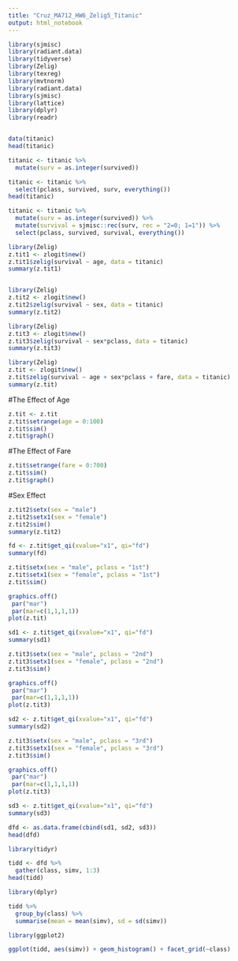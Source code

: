 ```yaml
---
title: "Cruz_MA712_HW6_Zelig5_Titanic"
output: html_notebook
---
```

```r
library(sjmisc)
library(radiant.data)
library(tidyverse)
library(Zelig)
library(texreg)
library(mvtnorm)
library(radiant.data)
library(sjmisc)
library(lattice)
library(dplyr)
library(readr)


data(titanic)
head(titanic)
```

```r
titanic <- titanic %>% 
  mutate(surv = as.integer(survived))
```

```r
titanic <- titanic %>% 
  select(pclass, survived, surv, everything())
head(titanic)
```


```r
titanic <- titanic %>%
  mutate(surv = as.integer(survived)) %>% 
  mutate(survival = sjmisc::rec(surv, rec = "2=0; 1=1")) %>% 
  select(pclass, survived, survival, everything())

```


```r


library(Zelig)
z.tit1 <- zlogit$new()
z.tit1$zelig(survival ~ age, data = titanic)
summary(z.tit1)


library(Zelig)
z.tit2 <- zlogit$new()
z.tit2$zelig(survival ~ sex, data = titanic)
summary(z.tit2)

library(Zelig)
z.tit3 <- zlogit$new()
z.tit3$zelig(survival ~ sex*pclass, data = titanic)
summary(z.tit3)

library(Zelig)
z.tit <- zlogit$new()
z.tit$zelig(survival ~ age + sex*pclass + fare, data = titanic)
summary(z.tit)


```

#The Effect of Age
```r
z.tit <- z.tit
z.tit$setrange(age = 0:100)
z.tit$sim()
z.tit$graph()
```

#The Effect of Fare
```r
z.tit$setrange(fare = 0:700)
z.tit$sim()
z.tit$graph()
```
#Sex Effect

```r
z.tit2$setx(sex = "male")
z.tit2$setx1(sex = "female")
z.tit2$sim()
summary(z.tit2)
```

```r
fd <- z.tit$get_qi(xvalue="x1", qi="fd")
summary(fd)
```



```r
z.tit$setx(sex = "male", pclass = "1st") 
z.tit$setx1(sex = "female", pclass = "1st")
z.tit$sim()

graphics.off()
 par("mar")
 par(mar=c(1,1,1,1))
plot(z.tit)

```


```r
sd1 <- z.tit$get_qi(xvalue="x1", qi="fd")
summary(sd1)
```

```r
z.tit3$setx(sex = "male", pclass = "2nd") 
z.tit3$setx1(sex = "female", pclass = "2nd")
z.tit3$sim()

graphics.off()
 par("mar")
 par(mar=c(1,1,1,1))
plot(z.tit3)

```


```r
sd2 <- z.tit$get_qi(xvalue="x1", qi="fd")
summary(sd2)
```
```r
z.tit3$setx(sex = "male", pclass = "3rd") 
z.tit3$setx1(sex = "female", pclass = "3rd")
z.tit3$sim()

graphics.off()
 par("mar")
 par(mar=c(1,1,1,1))
plot(z.tit3)

```

```r
sd3 <- z.tit$get_qi(xvalue="x1", qi="fd")
summary(sd3)
```
```r

dfd <- as.data.frame(cbind(sd1, sd2, sd3))
head(dfd)
```


```r
library(tidyr)

tidd <- dfd %>% 
  gather(class, simv, 1:3)
head(tidd)
```

```r
library(dplyr)

tidd %>% 
  group_by(class) %>% 
  summarise(mean = mean(simv), sd = sd(simv))
```

```r
library(ggplot2)

ggplot(tidd, aes(simv)) + geom_histogram() + facet_grid(~class)


```

